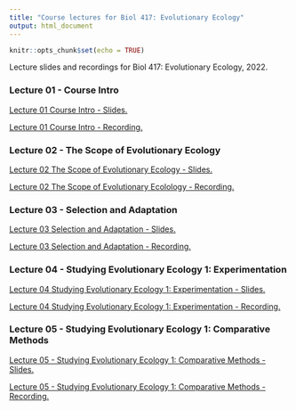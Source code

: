 ```yaml
---
title: "Course lectures for Biol 417: Evolutionary Ecology"
output: html_document
---
```

  
```r
knitr::opts_chunk$set(echo = TRUE)
```

Lecture slides and recordings for Biol 417: Evolutionary Ecology, 2022.

### Lecture 01 - Course Intro

<a href="Lectures/01_Course_Intro.pdf" target="_blank">Lecture 01 Course Intro - Slides.</a>

<a href="https://ubc.zoom.us/rec/share/zY1IScSPfAEpv6w8QYunsX5hXF9YY_mBx-YhSE3AB56YFZFG-enIXjjbzuH_YmnJ.HkLewg6Tvxj3SXNr?startTime=1641859303000" target="_blank">Lecture 01 Course Intro - Recording.</a>

### Lecture 02 - The Scope of Evolutionary Ecology

<a href="Lectures/02_Scope_of_Evol_Ecol.pdf" target="_blank">Lecture 02 The Scope of Evolutionary Ecology - Slides.</a>

<a href="https://ubc.zoom.us/rec/share/pq0NlI2zF3Bw2On2hk0R0jhkNoR9MEVjAtMe4FmCDTV8JEQagF7-D-Lu_mMkA2Q.nwC3sET1n64XNWUy?startTime=1642032048000" target="_blank">Lecture 02 The Scope of Evolutionary Ecolology - Recording.</a>


### Lecture 03 - Selection and Adaptation

<a href="Lectures/03_Selection_Adaptation.pdf" target="_blank">Lecture 03 Selection and Adaptation - Slides.</a>

<a href="https://ubc.zoom.us/rec/share/F-83OhehOF0quFpSLYq-LEzJMgmi_i-beicWOKIueet93U6cEWDZxz94PnZdru2q.EwBL8I1DSfz_dDy3?startTime=1642204919000" target="_blank">Lecture 03 Selection and Adaptation - Recording.</a>

### Lecture 04 - Studying Evolutionary Ecology 1: Experimentation

<a href="Lectures/04_Studying_Evolution_1.pdf" target="_blank">Lecture 04 Studying Evolutionary Ecology 1: Experimentation - Slides.</a>

<a href="https://ubc.zoom.us/rec/share/WBy2jNRTk4Tpe8UZpSaeHMJRFwqnCIg0v-63BAEPoJME6J6inu70fzv-Kh45qjFw.TiKhuglqHpOG1pCX?startTime=1642464073000" target="_blank">Lecture 04 Studying Evolutionary Ecology 1: Experimentation - Recording.</a>

### Lecture 05 - Studying Evolutionary Ecology 1: Comparative Methods

<a href="Lectures/05_Comparative_Methods.pdf" target="_blank">Lecture 05 - Studying Evolutionary Ecology 1: Comparative Methods - Slides.</a>

<a href="https://ubc.zoom.us/rec/share/IYWR5svXVUmWJAighC5uQResnig27wts0K57Zb0Jwuust19LAbOr7wOJWbqv8bTE.YdVxAUo9SrAr5I6t?startTime=1642636957000" target="_blank">Lecture 05 - Studying Evolutionary Ecology 1: Comparative Methods - Recording.</a>



